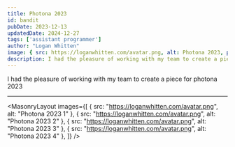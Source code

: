 ```yaml
---
title: Photona 2023
id: bandit
pubDate: 2023-12-13
updatedDate: 2024-12-27
tags: ['assistant programmer']
author: "Logan Whitten"
image: { src: https://loganwhitten.com/avatar.png, alt: Photona 2023, positionx: 30%, positiony: 20%}
description: I had the pleasure of working with my team to create a piece for photona 2023
---
```


I had the pleasure of working with my team to create a piece for photona 2023

---

<MasonryLayout images={[
    { src: "https://loganwhitten.com/avatar.png", alt: "Photona 2023 1" },
    { src: "https://loganwhitten.com/avatar.png", alt: "Photona 2023 2" },
    { src: "https://loganwhitten.com/avatar.png", alt: "Photona 2023 3" },
    { src: "https://loganwhitten.com/avatar.png", alt: "Photona 2023 4" },
]} />
